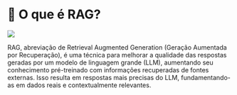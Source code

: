 # 📘 O que é RAG?

![](/img/screenshots/10-key-concepts/rag.png)

RAG, abreviação de Retrieval Augmented Generation (Geração Aumentada por Recuperação), é uma técnica para melhorar a qualidade das respostas geradas por um modelo de linguagem grande (LLM), aumentando seu conhecimento pré-treinado com informações recuperadas de fontes externas. Isso resulta em respostas mais precisas do LLM, fundamentando-as em dados reais e contextualmente relevantes. 